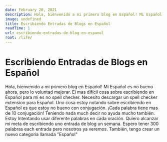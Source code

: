```yaml
---
date: February 20, 2021
description: Hola, bienvenido a mi primero blog en Español! Mi Español es no bueno ahora, pero lo voluntad mejorar. El mas difícil cosa sobre escribiendo en Español para mi es no spell checker.
image: undefined
title: Escribiendo Entradas de Blogs en Español
readTime: 1
url: escribiendo-entradas-de-blog-en-espanol
root: /life/
---
```


# Escribiendo Entradas de Blogs en Español

Hola, bienvenido a mi primero blog en Español! Mi Español es no bueno ahora, pero lo voluntad mejorar. El mas difícil cosa sobre escribiendo en Español para mi es no spell checker. Necesito descargar un spell checker extension para Español. Uno cosa estoy notando sobre escribiendo en Español es que estoy no bueno con conjugación. ¡Cada palabra tiene mas de 10 conjugación! Teniendo nada much decir no ayuda mucho también. Estoy Intentando usar diferente palabras en cada oración. Quiero alcanzar mi meta de escribiendo uno entrada de blog un semana. Espero tener 300 palabras each entrada pero nosotros ya veremos. También, tengo crear un nuevo categoría llamada "Español"


